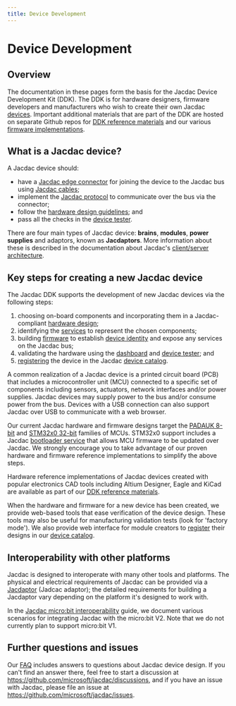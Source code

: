 ```yaml
---
title: Device Development 
---
```


# Device Development 

## Overview

The documentation in these pages form the basis for the Jacdac Device Development Kit (DDK). The DDK is for hardware designers, firmware developers and manufacturers who wish to create their own Jacdac [devices](/devices). Important additional materials that are part of the DDK are hosted on separate Github repos for [DDK reference materials](https://github.com/microsoft/jacdac-ddk) and our various [firmware implementations](https://microsoft.github.io/jacdac-docs/ddk/firmware/).

## What is a Jacdac device?

A Jacdac device should:

-   have a [Jacdac edge connector](./design/electro-mechanical#pcb-edge-connector) for joining the device to the Jacdac bus
    using [Jacdac cables](./design/electro-mechanical#cable-connectors-and-assemblies);
-   implement the [Jacdac protocol](/reference/protocol/) to communicate over the bus via the connector;
-   follow the [hardware design guidelines](./design/); and
-   pass all the checks in the [device tester](/tools/device-tester/).

There are four main types of Jacdac device: **brains**, **modules**, **power supplies** and adaptors, known as  **Jacdaptors**. More information about these is described in the documentation about Jacdac's [client/server architecture](/reference/clientserver).

## Key steps for creating a new Jacdac device 

The Jacdac DDK supports the development of new Jacdac devices via the following steps:

1. choosing on-board components and incorporating them in a Jacdac-compliant [hardware design](./design);
2. identifying the [services](/services/) to represent the chosen components;
3. building [firmware](./firmware/) to establish [device identity](/reference#device-identification) and
   expose any services on the Jacdac bus;
4. validating the hardware using the [dashboard](/dashboard) and [device tester](/tools/device-tester); and
5. [registering](/tools/device-registration) the device in the Jacdac [device catalog](/devices).

A common realization of a Jacdac device is a printed circuit board (PCB) that includes a microcontroller unit (MCU) connected to a specific set of components including sensors, actuators, network interfaces and/or power supplies. Jacdac devices may supply power to the bus and/or consume power from the bus.  Devices with a USB connection can also support Jacdac over USB to communicate with a web browser.

Our current Jacdac hardware and firmware designs target the [PADAUK 8-bit](https://github.com/microsoft/jacdac-padauk) 
and [STM32x0 32-bit](https://github.com/microsoft/jacdac-stm32x0) families of MCUs.
STM32x0 support includes a Jacdac [bootloader service](/services/bootloader/) that allows MCU firmware to be updated over Jacdac.
We strongly encourage you to take advantage of our proven hardware and firmware reference implementations to simplify the above steps.

Hardware reference implementations of Jacdac devices created with popular electronics CAD tools including Altium Designer, Eagle and KiCad are available as part of our
[DDK reference materials](https://github.com/microsoft/jacdac-ddk).

When the hardware and firmware for a new device has been created, we provide web-based tools that ease verification of the device design. These tools may also be useful for manufacturing validation tests (look for 'factory mode'). We also provide web interface for module creators to [register](/tools/device-registration) their designs in our [device catalog](/devices).

## Interoperability with other platforms

Jacdac is designed to interoperate with many other tools and platforms. The physical and electrical requirements of Jacdac can be provided via a [Jacdaptor](/reference/jacdaptors/) (Jadcac adaptor); the detailed requirements for building a Jacdaptor vary depending on the platform it's designed to work with. 

In the [Jacdac micro:bit interoperability](/ddk/microbit) guide, we document various scenarios for integrating Jacdac with the micro:bit V2. Note that we do not currently plan to support micro:bit V1.

## Further questions and issues

Our [FAQ](/faq) includes answers to questions about Jacdac device design. 
If you can't find an answer there, feel free to start a discussion at https://github.com/microsoft/jacdac/discussions, and if you have an issue with Jacdac, please file an issue at https://github.com/microsoft/jacdac/issues. 
